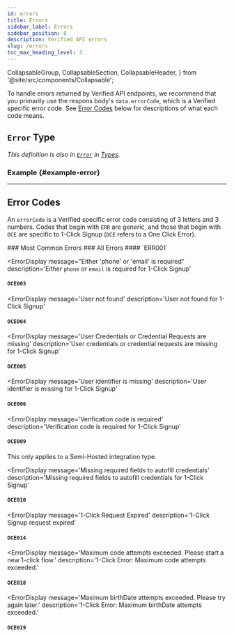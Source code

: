 ```yaml
---
id: errors
title: Errors
sidebar_label: Errors
sidebar_position: 8
description: Verified API errors
slug: /errors
toc_max_heading_level: 3
---
```


  CollapsableGroup,
  CollapsableSection,
  CollapsableHeader,
} from '@site/src/components/Collapsable';


To handle errors returned by Verified API endpoints, we recommend that you primarily use the respons body's `data.errorCode`, which is a Verified specific error code. See [Error Codes](#error-codes) below for descriptions of what each code means.

## `Error` Type

_This definition is also in [`Error`](./types#error) in [Types](./types)._

<ErrorType />

### Example {#example-error}

<ErrorExampleOce011 />

---

## Error Codes

An `errorCode` is a Verified specific error code consisting of 3 letters and 3 numbers. Codes that begin with `ERR` are generic, and those that begin with `OCE` are specific to 1-Click Signup (`OCE` refers to a One Click Error).

<CollapsableGroup>
<CollapsableSection>
<CollapsableHeader>
### Most Common Errors
</CollapsableHeader>

<ErrorOCE001 />

<ErrorOCE002 />

<ErrorOCE007 />

<ErrorOCE008 />

<ErrorOCE011 />

<ErrorOCE012 />

<ErrorOCE013 />

<ErrorOCE015 />

<ErrorOCE017 />

</CollapsableSection>

<CollapsableSection>
<CollapsableHeader>
### All Errors
</CollapsableHeader>

<ErrorDisplay message='Generic error code' description='Generic error code.'>
  #### `ERR001`
</ErrorDisplay>

<ErrorOCE001 />

<ErrorOCE002 />

<ErrorDisplay
  message="Either 'phone' or 'email' is required"
  description='Either `phone` or `email` is required for 1-Click Signup'
>
  #### `OCE003`
</ErrorDisplay>

<ErrorDisplay
  message='User not found'
  description='User not found for 1-Click Signup'
>
  #### `OCE004`
</ErrorDisplay>

<ErrorDisplay
  message='User Credentials or Credential Requests are missing'
  description='User credentials or credential requests are missing for 1-Click Signup'
>
  #### `OCE005`
</ErrorDisplay>

<ErrorDisplay
  message='User identifier is missing'
  description='User identifier is missing for 1-Click Signup'
>
  #### `OCE006`
</ErrorDisplay>

<ErrorOCE007 />

<ErrorOCE008 />

<ErrorDisplay
  message='Verification code is required'
  description='Verification code is required for 1-Click Signup'
>
  #### `OCE009`
</ErrorDisplay>
This only applies to a Semi-Hosted integration type.

<ErrorDisplay
  message='Missing required fields to autofill credentials'
  description='Missing required fields to autofill credentials for 1-Click Signup'
>
  #### `OCE010`
</ErrorDisplay>

<ErrorOCE011 />

<ErrorOCE012 />

<ErrorOCE013 />

<ErrorDisplay
  message='1-Click Request Expired'
  description='1-Click Signup request expired'
>
  #### `OCE014`
</ErrorDisplay>

<ErrorOCE015 />

<ErrorOCE016 />

<ErrorOCE017 />

<ErrorDisplay
  message='Maximum code attempts exceeded. Please start a new 1-click flow.'
  description='1-Click Error: Maximum code attempts exceeded.'
>
  #### `OCE018`
</ErrorDisplay>

<ErrorDisplay
  message='Maximum birthDate attempts exceeded. Please try again later.'
  description='1-Click Error: Maximum birthDate attempts exceeded.'
>
  #### `OCE019`
</ErrorDisplay>

</CollapsableSection>
</CollapsableGroup>




